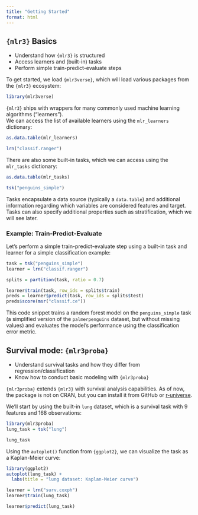 ```yaml
---
title: "Getting Started"
format: html
---
```


## `{mlr3}` Basics

- Understand how `{mlr3}` is structured
- Access learners and (built-in) tasks
- Perform simple train-predict-evaluate steps


To get started, we load `{mlr3verse}`, which will load various packages from the `{mlr3}` ecosystem:

```r
library(mlr3verse)
```

`{mlr3}` ships with wrappers for many commonly used machine learning algorithms ("learners").  
We can access the list of available learners using the `mlr_learners` dictionary:

```r
as.data.table(mlr_learners)

lrn("classif.ranger")
```

There are also some built-in tasks, which we can access using the `mlr_tasks` dictionary:

```r
as.data.table(mlr_tasks)

tsk("penguins_simple")
```

Tasks encapsulate a data source (typically a `data.table`) and additional information regarding which variables are considered features and target. Tasks can also specify additional properties such as stratification, which we will see later.

### Example: Train-Predict-Evaluate

Let's perform a simple train-predict-evaluate step using a built-in task and learner for a simple classification example:

```r
task = tsk("penguins_simple")
learner = lrn("classif.ranger")

splits = partition(task, ratio = 0.7)

learner$train(task, row_ids = splits$train)
preds = learner$predict(task, row_ids = splits$test)
preds$score(msr("classif.ce"))
```

This code snippet trains a random forest model on the `penguins_simple` task (a simplified version of the `palmerpenguins` dataset, but without missing values) and evaluates the model's performance using the classification error metric.

## Survival mode: `{mlr3proba}`

- Understand survival tasks and how they differ from regression/classification
- Know how to conduct basic modeling with `{mlr3proba}`

`{mlr3proba}` extends `{mlr3}` with survival analysis capabilities.
As of now, the package is not on CRAN, but you can install it from GitHub or [r-universe](https://mlr-org.r-universe.dev/mlr3proba).

We'll start by using the built-in `lung` dataset, which is a survival task with 9 features and 168 observations:

```r
library(mlr3proba)
lung_task = tsk("lung")

lung_task
```

Using the `autoplot()` function from `{ggplot2}`, we can visualize the task as a Kaplan-Meier curve:

```r
library(ggplot2)
autoplot(lung_task) +
  labs(title = "lung dataset: Kaplan-Meier curve")
```

```r
learner = lrn("surv.coxph")
learner$train(lung_task)

learner$predict(lung_task)
```

